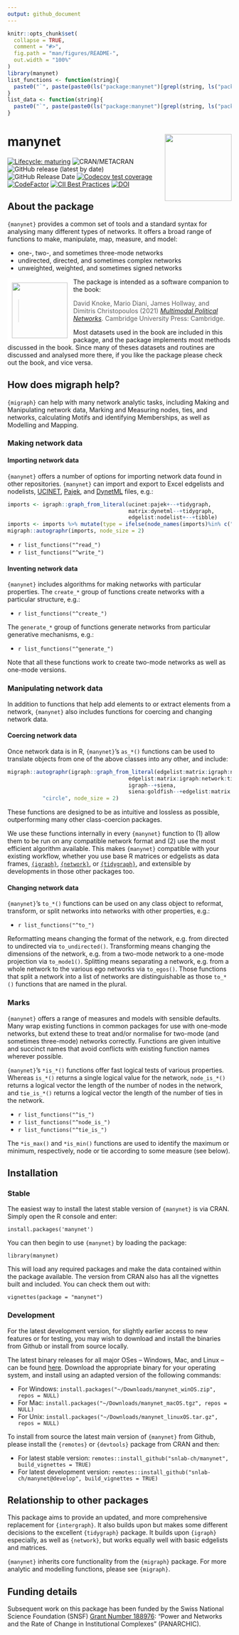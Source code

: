 ```yaml
---
output: github_document
---
```


<!-- README.md is generated from README.Rmd. Please edit that file -->

```r
knitr::opts_chunk$set(
  collapse = TRUE,
  comment = "#>",
  fig.path = "man/figures/README-",
  out.width = "100%"
)
library(manynet)
list_functions <- function(string){
  paste0("`", paste(paste0(ls("package:manynet")[grepl(string, ls("package:manynet"))], "()"), collapse = "`, `"), "`")
}
list_data <- function(string){
  paste0("`", paste(paste0(ls("package:manynet")[grepl(string, ls("package:manynet"))]), collapse = "`, `"), "`")
}
```

# manynet <img src="man/figures/logo.png" align="right" width="150"/>

<!-- badges: start -->
[![Lifecycle: maturing](https://img.shields.io/badge/lifecycle-maturing-blue.svg)](https://lifecycle.r-lib.org/articles/stages.html#maturing)
![CRAN/METACRAN](https://img.shields.io/cran/v/manynet)
![GitHub release (latest by date)](https://img.shields.io/github/v/release/snlab-ch/manynet)
![GitHub Release Date](https://img.shields.io/github/release-date/snlab-ch/manynet)
[![Codecov test coverage](https://codecov.io/gh/snlab-ch/manynet/branch/main/graph/badge.svg)](https://app.codecov.io/gh/snlab-ch/manynet?branch=main)
[![CodeFactor](https://www.codefactor.io/repository/github/snlab-ch/manynet/badge)](https://www.codefactor.io/repository/github/snlab-ch/manynet)
[![CII Best Practices](https://bestpractices.coreinfrastructure.org/projects/4559/badge)](https://bestpractices.coreinfrastructure.org/projects/4559)
[![DOI](https://zenodo.org/badge/DOI/10.5281/zenodo.7076396.svg)](https://doi.org/10.5281/zenodo.7076396)
<!-- see https://zenodo.org/record/7076396 -->
<!-- ![GitHub All Releases](https://img.shields.io/github/downloads/snlab-ch/migraph/total) -->
<!-- badges: end -->

## About the package

`{manynet}` provides a common set of tools and a standard syntax for analysing many different types of networks.
It offers a broad range of functions to make, manipulate, map, measure, and model:

- one-, two-, and sometimes three-mode networks
- undirected, directed, and sometimes complex networks
- unweighted, weighted, and sometimes signed networks

<img style="border:10px solid white;" src="https://jameshollway.com/media/9781108833509pvs01.jpg" align="left" width="125"/>

The package is intended as a software companion to the book:

> David Knoke, Mario Diani, James Hollway, and Dimitris Christopoulos (2021) [*Multimodal Political Networks*](https://www.cambridge.org/core/books/multimodal-political-networks/43EE8C192A1B0DCD65B4D9B9A7842128).
Cambridge University Press: Cambridge.

Most datasets used in the book are included in this package,
and the package implements most methods discussed in the book.
Since many of theses datasets and routines are discussed and analysed more there,
if you like the package please check out the book, and vice versa.

## How does migraph help?

`{migraph}` can help with many network analytic tasks,
including Making and Manipulating network data,
Marking and Measuring nodes, ties, and networks,
calculating Motifs and identifying Memberships,
as well as Modelling and Mapping.

### Making network data

#### Importing network data

`{manynet}` offers a number of options
for importing network data found in other repositories.
`{manynet}` can import and export to Excel edgelists and nodelists,
[UCINET](http://www.analytictech.com/archive/ucinet.htm), 
[Pajek](http://mrvar.fdv.uni-lj.si/pajek/),
and [DynetML](http://casos.cs.cmu.edu/projects/dynetml/) files, e.g.:

```r
imports <- igraph::graph_from_literal(ucinet:pajek+--+tidygraph,
                                      matrix:dynetml--+tidygraph,
                                      edgelist:nodelist+--+tibble)
imports <- imports %>% mutate(type = ifelse(node_names(imports)%in% c("tidygraph","tibble"), TRUE, FALSE))
migraph::autographr(imports, node_size = 2)
```

- `r list_functions("^read_")`
- `r list_functions("^write_")`

#### Inventing network data

`{manynet}` includes algorithms for making networks with particular properties.
The `create_*` group of functions create networks with a particular structure,
e.g.:

- `r list_functions("^create_")`

The `generate_*` group of functions generate networks from particular
generative mechanisms, e.g.:

- `r list_functions("^generate_")`

Note that all these functions work to create two-mode networks
as well as one-mode versions.

### Manipulating network data

In addition to functions that help add elements to or extract elements from 
a network, `{manynet}` also includes functions for coercing and changing network data.

#### Coercing network data

Once network data is in R,
`{manynet}`'s `as_*()` functions can be used to translate objects 
from one of the above classes into any other, and include:

```r
migraph::autographr(igraph::graph_from_literal(edgelist:matrix:igraph:network:tidygraph+--+edgelist:matrix:igraph:network:tidygraph,
                                      edgelist:matrix:igraph:network:tidygraph--+graphAM,
                                      igraph--+siena,
                                      siena:goldfish--+edgelist:matrix:igraph:network:tidygraph:graphAM),
           "circle", node_size = 2)
```

These functions are designed to be as intuitive and lossless as possible,
outperforming many other class-coercion packages.

We use these functions internally in every `{manynet}` function to 
(1) allow them to be run on any compatible network format
and (2) use the most efficient algorithm available.
This makes `{manynet}` compatible with your existing workflow,
whether you use base R matrices or edgelists as data frames, 
[`{igraph}`](https://igraph.org/r/),
[`{network}`](https://statnet.org), or 
[`{tidygraph}`](https://tidygraph.data-imaginist.com/index.html),
and extensible by developments in those other packages too.

#### Changing network data

`{manynet}`'s `to_*()` functions can be used on any class object 
to reformat, transform, or split networks into networks with other properties, e.g.:

- `r list_functions("^to_")`

Reformatting means changing the format of the network,
e.g. from directed to undirected via `to_undirected()`.
Transforming means changing the dimensions of the network,
e.g. from a two-mode network to a one-mode projection via `to_mode1()`.
Splitting means separating a network,
e.g. from a whole network to the various ego networks via `to_egos()`.
Those functions that split a network into a list of networks are
distinguishable as those `to_*()` functions that are named in the plural.

### Marks

`{manynet}` offers a range of measures and models with sensible defaults.
Many wrap existing functions in common packages for use with one-mode networks,
but extend these to treat and/or normalise for two-mode (and sometimes three-mode) networks correctly.
Functions are given intuitive and succinct names that avoid conflicts 
with existing function names wherever possible.

`{manynet}`'s `*is_*()` functions offer fast logical tests of various properties.
Whereas `is_*()` returns a single logical value for the network,
`node_is_*()` returns a logical vector the length of the number of nodes in the network,
and `tie_is_*()` returns a logical vector the length of the number of ties in the network.

- `r list_functions("^is_")`
- `r list_functions("^node_is_")`
- `r list_functions("^tie_is_")`

The `*is_max()` and `*is_min()` functions are used to identify
the maximum or minimum, respectively, node or tie according to some measure (see below).

## Installation

### Stable

The easiest way to install the latest stable version of `{manynet}` is via CRAN.
Simply open the R console and enter:

`install.packages('manynet')`

You can then begin to use `{manynet}` by loading the package:

`library(manynet)`

This will load any required packages and make the data contained within the package available.
The version from CRAN also has all the vignettes built and included.
You can check them out with:

`vignettes(package = "manynet")`

### Development

For the latest development version, 
for slightly earlier access to new features or for testing,
you may wish to download and install the binaries from Github
or install from source locally.

The latest binary releases for all major OSes -- Windows, Mac, and Linux -- 
can be found [here](https://github.com/snlab-ch/manynet/releases/latest).
Download the appropriate binary for your operating system,
and install using an adapted version of the following commands:

- For Windows: `install.packages("~/Downloads/manynet_winOS.zip", repos = NULL)`
- For Mac: `install.packages("~/Downloads/manynet_macOS.tgz", repos = NULL)`
- For Unix: `install.packages("~/Downloads/manynet_linuxOS.tar.gz", repos = NULL)`

To install from source the latest main version of `{manynet}` from Github, 
please install the `{remotes}` or `{devtools}` package from CRAN and then:

- For latest stable version: 
`remotes::install_github("snlab-ch/manynet", build_vignettes = TRUE)`
- For latest development version: 
`remotes::install_github("snlab-ch/manynet@develop", build_vignettes = TRUE)`

## Relationship to other packages

This package aims to provide an updated, and more comprehensive replacement for `{intergraph}`.
It also builds upon but makes some different decisions to the excellent `{tidygraph}` package.
It builds upon `{igraph}` especially, as well as `{network}`,
but works equally well with basic edgelists and matrices.

`{manynet}` inherits core functionality from the `{migraph}` package.
For more analytic and modelling functions, please see `{migraph}`.

## Funding details

Subsequent work on this package has been funded by the Swiss National Science Foundation (SNSF)
[Grant Number 188976](https://data.snf.ch/grants/grant/188976): 
"Power and Networks and the Rate of Change in Institutional Complexes" (PANARCHIC).
